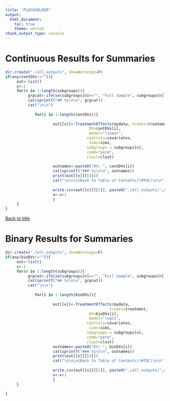 ```yaml
---
title: "PLACEHOLDER"
output:
  html_document:
    toc: true
    theme: united
chunk_output_type: console
---
```

# Continuous Results for Summaries

```r
dir.create("./all_outputs", showWarnings=F)
if(any(contDVs!="")){
     out<-list()
     x<-1
     for(n in 1:length(subgroups)){
          grpcat<-ifelse(subgroups[n]=="", "Full Sample", subgroups[n])
          cat(sprintf("## %s\n\n", grpcat))
          cat("\n\n")
          
             for(i in 1:length(contDVs)){
                     
                     out[[x]]<-TreatmentEffects(mydata, treats=treatment, 
                                     DV=contDVs[i], 
                                     model="linear",
                                    controls=covariates,
                                     sims=sims,
                                    subgroups = subgroups[n],
                                    comb="perm",
                                    clust=clust)
                     
                     outnames<-paste0("DV: ", contDVs[i])
                     cat(sprintf("### %s\n\n", outnames))
                     print(out[[x]][[4]])
                     cat("\n\n\n[Back to Table of Contents](#TOC)\n\n")
                     
                     write.csv(out[[x]][[2]], paste0("./all_outputs/",subgroups[n], "_", contDVs[i], ".csv"))
                     x<-x+1
                     }
     }
} 
```

[Back to title](#TOC)

# Binary Results for Summaries

```r
dir.create("./all_outputs", showWarnings=F)
if(any(binDVs!="")){
     out<-list()
     x<-1
     for(n in 1:length(subgroups)){
          grpcat<-ifelse(subgroups[n]=="", "Full Sample", subgroups[n])
          cat(sprintf("## %s\n\n", grpcat))
          cat("\n\n")
          
             for(i in 1:length(binDVs)){
     
                     out[[x]]<-TreatmentEffects(mydata,
                                              treats=treatment,
                                     DV=binDVs[i],
                                     model="logit",
                                    controls=covariates,
                                     sims=sims,
                                    subgroups = subgroups[n],
                                    comb="perm",
                                    clust=clust)
                     outnames<-paste0("DV: ", binDVs[i])
                     cat(sprintf("### %s\n\n", outnames))
                     print(out[[x]][[4]])
                     cat("\n\n\n[Back to Table of Contents](#TOC)\n\n")
     
                     write.csv(out[[x]][[2]], paste0("./all_outputs/",subgroups[n], "_", binDVs[i], ".csv"))
                     x<-x+1
                     }
     }

}

```




















